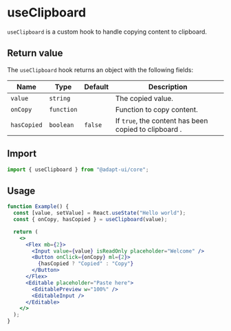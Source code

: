 
<SEO
  title="useClipboard"
  description="useClipboard is a custom hook to handle copying content to clipboard."
/>

# useClipboard

`useClipboard` is a custom hook to handle copying content to clipboard.

## Return value

The `useClipboard` hook returns an object with the following fields:

| Name        | Type       | Default | Description                                           |
| ----------- | ---------- | ------- | ----------------------------------------------------- |
| `value`     | `string`   |         | The copied value.                                     |
| `onCopy`    | `function` |         | Function to copy content.                             |
| `hasCopied` | `boolean`  | `false` | If `true`, the content has been copied to clipboard . |

## Import

```js
import { useClipboard } from "@adapt-ui/core";
```

## Usage

```jsx
function Example() {
  const [value, setValue] = React.useState("Hello world");
  const { onCopy, hasCopied } = useClipboard(value);

  return (
    <>
      <Flex mb={2}>
        <Input value={value} isReadOnly placeholder="Welcome" />
        <Button onClick={onCopy} ml={2}>
          {hasCopied ? "Copied" : "Copy"}
        </Button>
      </Flex>
      <Editable placeholder="Paste here">
        <EditablePreview w="100%" />
        <EditableInput />
      </Editable>
    </>
  );
}
```

